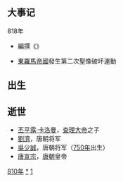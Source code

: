 {{Unreferenced|time=2018-09-17T03:51:43+00:00}}
{{DecadeTOC|810}}
== 大事记 ==
818年
*{{tsl|ja|菅原清公}}編撰《{{tsl|ja|文華秀麗集}}》
*[[東羅馬帝國|東羅馬帝國]]發生第二次聖像破坏運動

== 出生 ==

== 逝世 ==
* [[丕平露·卡洛曼|丕平露·卡洛曼]]，[[查理大帝|查理大帝]]之子
* [[劉濟_(唐朝)|劉濟]]，唐朝将军
* [[吳少誠|吳少誠]]，唐朝将军（[[750年|750年]]出生）
* [[唐宣宗|唐宣宗]]，[[唐朝|唐朝]]皇帝

{{世紀|9}}
{{DEFAULTSORT:810}}
[[Category:810年|]]
[[Category:810年代|*]]
[[Category:9世纪各年代|1]]